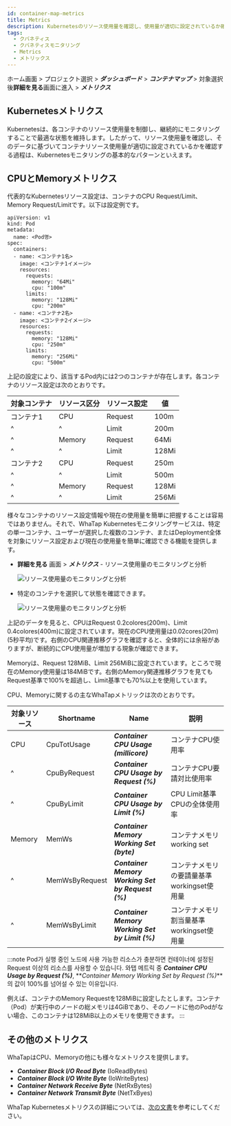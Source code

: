 ```yaml
---
id: container-map-metrics
title: Metrics
description: Kubernetesのリソース使用量を確認し、使用量が適切に設定されているか確認できます。
tags:
  - クバネティス
  - クバネティスモニタリング
  - Metrics
  - メトリックス
---
```


ホーム画面 > プロジェクト選択 > **_ダッシュボード_** > **_コンテナマップ_** > 対象選択後**詳細を見る**画面に進入 > **_メトリクス_**

## Kubernetesメトリクス

Kubernetesは、各コンテナのリソース使用量を制御し、継続的にモニタリングすることで最適な状態を維持します。したがって、リソース使用量を確認し、そのデータに基づいてコンテナリソース使用量が適切に設定されているかを確認する過程は、Kubernetesモニタリングの基本的なパターンといえます。

## CPUとMemoryメトリクス

代表的なKubernetesリソース設定は、コンテナのCPU Request/Limit、Memory Request/Limitです。以下は設定例です。

```text {10-15,19-24} showLineNumbers
apiVersion: v1
kind: Pod
metadata:
  name: <Pod명>
spec:
  containers:
  - name: <コンテナ1名>
    image: <コンテナ1イメージ>
    resources:
      requests:
        memory: "64Mi"
        cpu: "100m"
      limits:
        memory: "128Mi"
        cpu: "200m"
  - name: <コンテナ2名>
    image: <コンテナ2イメージ>
    resources:
      requests:
        memory: "128Mi"
        cpu: "250m"
      limits:
        memory: "256Mi"
        cpu: "500m"
```

上記の設定により、該当するPod内には2つのコンテナが存在します。各コンテナのリソース設定は次のとおりです。

| 対象コンテナ        | リソース区分      | リソース設定      | 値     |
| ------------- | ----------- | ----------- | ----- |
| コンテナ1         | CPU         | Request     | 100m  |
| ^             | ^           | Limit       | 200m  |
| ^             | Memory      | Request     | 64Mi  |
| ^             | ^           | Limit       | 128Mi |
| コンテナ2         | CPU         | Request     | 250m  |
| ^             | ^           | Limit       | 500m  |
| ^             | Memory      | Request     | 128Mi |
| ^             | ^           | Limit       | 256Mi |

様々なコンテナのリソース設定情報や現在の使用量を簡単に把握することは容易ではありません。それで、WhaTap Kubernetesモニタリングサービスは、特定の単一コンテナ、ユーザーが選択した複数のコンテナ、またはDeployment全体を対象にリソース設定および現在の使用量を簡単に確認できる機能を提供します。

-   **詳細を見る** 画面 > **_メトリクス_** - リソース使用量のモニタリングと分析

    ![リソース使用量のモニタリングと分析](https://img.whatap.io/media/images/whatap_kubernetes_container_map_resource_example.png)

-   特定のコンテナを選択して状態を確認できます。

    ![リソース使用量のモニタリングと分析](https://img.whatap.io/media/images/whatap_kubernetes_container_map_metrics_cpu_mem_example.png)

上記のデータを見ると、CPUはRequest 0.2colores(200m)、Limit 0.4colores(400m)に設定されています。現在のCPU使用量は0.02cores(20m)(5秒平均)です。右側のCPU関連推移グラフを確認すると、全体的には余裕がありますが、断続的にCPU使用量が増加する現象が確認できます。

Memoryは、Request 128MiB、Limit 256MiBに設定されています。ところで現在のMemory使用量は184MiBです。右側のMemory関連推移グラフを見てもRequest基準で100%を超過し、Limit基準でも70%以上を使用しています。

CPU、Memoryに関するの主なWhaTapメトリックは次のとおりです。 

| 対象リソース | Shortname      | Name                                              | 説明                         |
| ------ | -------------- | ------------------------------------------------- | -------------------------- |
| CPU    | CpuTotUsage    | **_Container CPU Usage (millicore)_**             | コンテナCPU使用率                 |
| ^      | CpuByRequest   | **_Container CPU Usage by Request (%)_**          | コンテナCPU要請対比使用率             |
| ^      | CpuByLimit     | **_Container CPU Usage by Limit (%)_**            | CPU Limit基準CPUの全体使用率       |
| Memory | MemWs          | **_Container Memory Working Set (byte)_**         | コンテナメモリworking set         |
| ^      | MemWsByRequest | **_Container Memory Working Set by Request (%)_** | コンテナメモリの要請量基準workingset使用量 |
| ^      | MemWsByLimit   | **_Container Memory Working Set by Limit (%)_**   | コンテナメモリ割当量基準workingset使用量  |

:::note
Pod가 실행 중인 노드에 사용 가능한 리소스가 충분하면 컨테이너에 설정된 Request 이상의 리소스를 사용할 수 있습니다. 와탭 메트릭 중 **_Container CPU Usage by Request (%)_**, **_Container Memory Working Set by Request (%)_**의 값이 100%를 넘어설 수 있는 이유입니다.

例えば、コンテナのMemory Requestを128MiBに設定したとします。コンテナ（Pod）が実行中のノードの総メモリは4GiBであり、そのノードに他のPodがない場合、このコンテナは128MiB以上のメモリを使用できます。
:::

## その他のメトリクス

WhaTapはCPU、Memoryの他にも様々なメトリクスを提供します。

-   **_Container Block I/O Read Byte_** (IoReadBytes)
-   **_Container Block I/O Write Byte_** (IoWriteBytes)
-   **_Container Network Receive Byte_** (NetRxBytes)
-   **_Container Network Transmit Byte_** (NetTxByes) 

WhaTap Kubernetesメトリクスの詳細については、[次の文書](metrics-intro)を参考にしてください。
